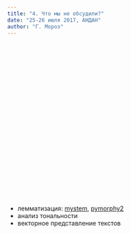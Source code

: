 ```yaml
---
title: "4. Что мы не обсудили?"
date: "25-26 июля 2017, АНДАН"
author: "Г. Мороз"
---
```

<style>
.parallax {
    /* The image used */
    background-image: url("4_end.jpg");

    /* Set a specific height */
    min-height: 360px; 

    /* Create the parallax scrolling effect */
    background-attachment: fixed;
    background-position: center;
    background-repeat: no-repeat;
    background-size: length;
}
</style>

<div class="parallax"></div>

* лемматизация: [mystem](https://tech.yandex.ru/mystem/), [pymorphy2](https://pymorphy2.readthedocs.io/en/latest/)
* анализ тональности
* векторное представление текстов

<div class="parallax"></div>